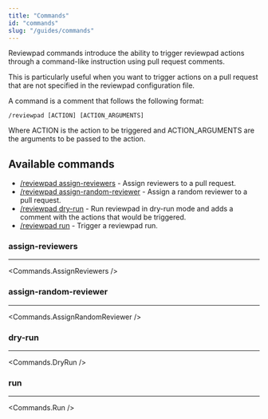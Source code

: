 ```yaml
---
title: "Commands"
id: "commands"
slug: "/guides/commands"
---
```



Reviewpad commands introduce the ability to trigger reviewpad actions through a command-like instruction using pull request comments.

This is particularly useful when you want to trigger actions on a pull request that are not specified in the reviewpad configuration file.

A command is a comment that follows the following format:

```shell
/reviewpad [ACTION] [ACTION_ARGUMENTS]
```

Where ACTION is the action to be triggered and ACTION_ARGUMENTS are the arguments to be passed to the action.

## Available commands

* [/reviewpad assign-reviewers](#assign-reviewers) - Assign reviewers to a pull request.
* [/reviewpad assign-random-reviewer](#assign-random-reviewer) - Assign a random reviewer to a pull request.
* [/reviewpad dry-run](#dry-run) - Run reviewpad in dry-run mode and adds a comment with the actions that would be triggered.
* [/reviewpad run](#run) - Trigger a reviewpad run.

### assign-reviewers

---

<Commands.AssignReviewers />

### assign-random-reviewer

---

<Commands.AssignRandomReviewer />

### dry-run

---

<Commands.DryRun />

### run

---

<Commands.Run />
